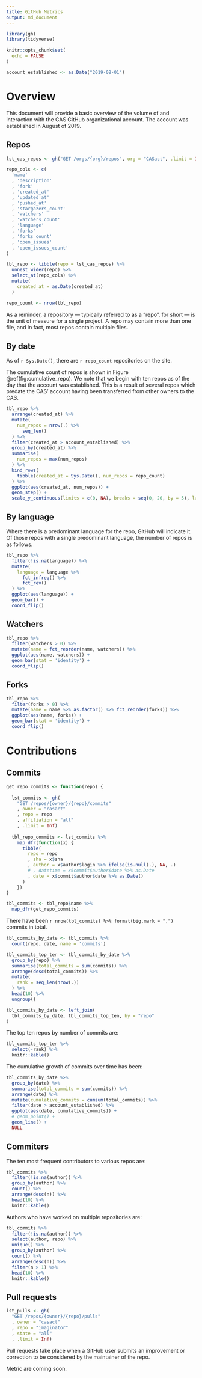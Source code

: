 ```yaml
---
title: GitHub Metrics
output: md_document
---
```


```r
library(gh)
library(tidyverse)

knitr::opts_chunk$set(
  echo = FALSE
)
```

```r
account_established <- as.Date("2019-08-01")
```

# Overview

This document will provide a basic overview of the volume of and interaction with the CAS GitHub organizational account. The account was established in August of 2019.

## Repos

```r
lst_cas_repos <- gh("GET /orgs/{org}/repos", org = "CASact", .limit = Inf)

repo_cols <- c(
  'name'
  , 'description'
  , 'fork'
  , 'created_at'
  , 'updated_at'
  , 'pushed_at'
  , 'stargazers_count'
  , 'watchers'
  , 'watchers_count'
  , 'language'
  , 'forks'
  , 'forks_count'
  , 'open_issues'
  , 'open_issues_count'
)

tbl_repo <- tibble(repo = lst_cas_repos) %>% 
  unnest_wider(repo) %>% 
  select_at(repo_cols) %>% 
  mutate(
    created_at = as.Date(created_at)
  )
```


```r
repo_count <- nrow(tbl_repo)
```

As a reminder, a repository --- typically referred to as a "repo", for short --- is the unit of measure for a single project. A repo may contain more than one file, and in fact, most repos contain multiple files.

## By date

As of `r Sys.Date()`, there are `r repo_count` repositories on the site.

The cumulative count of repos is shown in Figure \@ref(fig:cumulative_repo). We note that we begin with ten repos as of the day that the account was established. This is a result of several repos which predate the CAS' account having been transferred from other owners to the CAS.

```r
tbl_repo %>% 
  arrange(created_at) %>% 
  mutate(
    num_repos = nrow(.) %>% 
      seq_len() 
  ) %>%
  filter(created_at > account_established) %>% 
  group_by(created_at) %>% 
  summarise(
    num_repos = max(num_repos)
  ) %>% 
  bind_rows(
    tibble(created_at = Sys.Date(), num_repos = repo_count)
  ) %>% 
  ggplot(aes(created_at, num_repos)) + 
  geom_step() + 
  scale_y_continuous(limits = c(0, NA), breaks = seq(0, 20, by = 5), labels = scales::label_comma(accuracy = 1))
```

## By language

Where there is a predominant language for the repo, GitHub will indicate it. Of those repos with a single predominant language, the number of repos is as follows.

```r
tbl_repo %>% 
  filter(!is.na(language)) %>% 
  mutate(
    language = language %>% 
      fct_infreq() %>% 
      fct_rev()
  ) %>% 
  ggplot(aes(language)) + 
  geom_bar() +
  coord_flip()
```

## Watchers

```r
tbl_repo %>% 
  filter(watchers > 0) %>% 
  mutate(name = fct_reorder(name, watchers)) %>% 
  ggplot(aes(name, watchers)) + 
  geom_bar(stat = 'identity') +
  coord_flip()
```

<!--
## Stars

```r
tbl_repo %>% 
  filter(stargazers_count > 0) %>% 
  mutate(name = fct_reorder(name, stargazers_count)) %>% 
  ggplot(aes(name, stargazers_count)) + 
  geom_bar(stat = 'identity') +
  coord_flip()
```
-->

## Forks

```r
tbl_repo %>% 
  filter(forks > 0) %>% 
  mutate(name = name %>% as.factor() %>% fct_reorder(forks)) %>% 
  ggplot(aes(name, forks)) + 
  geom_bar(stat = 'identity') +
  coord_flip()
```

<!-- Maybe add some stuff about words in the description or some shit. -->

# Contributions

## Commits

```r
get_repo_commits <- function(repo) {
  
  lst_commits <- gh(
    "GET /repos/{owner}/{repo}/commits"
    , owner = "casact"
    , repo = repo
    , affiliation = "all"
    , .limit = Inf)
  
  tbl_repo_commits <- lst_commits %>% 
    map_dfr(function(x) {
      tibble(
        repo = repo
        , sha = x$sha
        , author = x$author$login %>% ifelse(is.null(.), NA, .)
        # , datetime = x$commit$author$date %>% as.Date
        , date = x$commit$author$date %>% as.Date()
      )
    })
}

tbl_commits <- tbl_repo$name %>% 
  map_dfr(get_repo_commits)
```

There have been `r nrow(tbl_commits) %>% format(big.mark = ",")` commits in total.

```r
tbl_commits_by_date <- tbl_commits %>% 
  count(repo, date, name = 'commits')

tbl_commits_top_ten <- tbl_commits_by_date %>% 
  group_by(repo) %>% 
  summarise(total_commits = sum(commits)) %>% 
  arrange(desc(total_commits)) %>% 
  mutate(
    rank = seq_len(nrow(.))
  ) %>% 
  head(10) %>% 
  ungroup()

tbl_commits_by_date <- left_join(
  tbl_commits_by_date, tbl_commits_top_ten, by = "repo"
)
```

The top ten repos by number of commits are:

```r
tbl_commits_top_ten %>% 
  select(-rank) %>% 
  knitr::kable()
```

The cumulative growth of commits over time has been:

```r
tbl_commits_by_date %>% 
  group_by(date) %>% 
  summarise(total_commits = sum(commits)) %>% 
  arrange(date) %>% 
  mutate(cumulative_commits = cumsum(total_commits)) %>% 
  filter(date > account_established) %>% 
  ggplot(aes(date, cumulative_commits)) + 
  # geom_point() + 
  geom_line() +
  NULL
```

<!-- Show commits over time for each repo separately. 

```r
tbl_commits_by_date %>% 
  filter(date > account_established) %>% 
  ggplot(aes(date, commits)) + 
  geom_point()
```

```r
tbl_commits_by_date %>% 
  filter(rank < 10) %>% 
  filter(date > account_established) %>% 
  ggplot(aes(date, commits, color = repo)) + 
  geom_point()
```


```r
tbl_commits_by_date %>% 
  filter(rank < 10) %>% 
  group_by(repo) %>% 
  arrange(date) %>% 
  mutate(cumulative_commits = cumsum(commits)) %>% 
  filter(date > account_established) %>% 
  ggplot(aes(date, cumulative_commits, color = repo)) + 
  geom_point() + 
  geom_line() +
  NULL
  facet_wrap(~repo, scales = 'free_y')
```

```r
lst_commit_activity <- gh(
  "GET /repos/{owner}/{repo}/stats/commit_activity"
  , owner = "casact"
  , repo = "imaginator"
  , .limit = Inf
)
```
-->

## Commiters

The ten most frequent contributors to various repos are:

```r
tbl_commits %>% 
  filter(!is.na(author)) %>% 
  group_by(author) %>% 
  count() %>% 
  arrange(desc(n)) %>% 
  head(10) %>% 
  knitr::kable()
```

Authors who have worked on multiple repositories are:

```r
tbl_commits %>% 
  filter(!is.na(author)) %>% 
  select(author, repo) %>% 
  unique() %>% 
  group_by(author) %>% 
  count() %>% 
  arrange(desc(n)) %>% 
  filter(n > 1) %>% 
  head(10) %>% 
  knitr::kable()
```

## Pull requests

```r
lst_pulls <- gh(
  "GET /repos/{owner}/{repo}/pulls"
  , owner = "casact"
  , repo = "imaginator"
  , state = "all"
  , .limit = Inf)
```

Pull requests take place when a GitHub user submits an improvement or correction to be considered by the maintainer of the repo.

Metric are coming soon.

<!--

## Collaborators

```r
get_repo_collaborators <- function(repo) {
  
  lst_collaborators <- gh(
    "GET /repos/{owner}/{repo}/collaborators"
    , owner = "casact"
    , repo = repo
    , affiliation = "all"
    , .limit = Inf)
  
  tbl_repo_collaborators <- lst_collaborators %>% 
    map_dfr(function(x) {
      tibble(
        repo = repo
        , user = x$login
        , type = x$type
      )
    })
}

tbl_collaborators <- tbl_repo$name %>% 
  map_dfr(get_repo_collaborators)
```

```r
tbl_collaborators %>% 
  filter(!user %in% c('aadler', 'ResearchActuary')) %>% 
  count(user, sort = TRUE)
```

```r
tbl_collaborators %>% 
  filter(!user %in% c('aadler', 'ResearchActuary')) %>% 
  count(repo, sort = TRUE)
```
-->